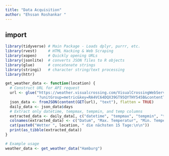 ```yaml
---
title: "Data Acquisition"
author: "Ehssan Roshankar "
---
```


## import
```r

library(tidyverse) # Main Package - Loads dplyr, purrr, etc.
library(rvest)     # HTML Hacking & Web Scraping
library(xopen)     # Quickly opening URLs
library(jsonlite)  # converts JSON files to R objects
library(glue)      # concatenate strings
library(stringi)   # character string/text processing
library(httr)
```



```r

get_weather_data <- function(location) {
  # Construct URL for API request
  url <- glue("https://weather.visualcrossing.com/VisualCrossingWebServices/rest/services/timeline/{location}",
              "?unitGroup=metric&key=RA4VC64DQX39GT95QYTHY545B&contentType=json")
  json_data <- fromJSON(content(GET(url), "text"), flatten = TRUE)
  daily_data <- json_data$days
  # Extract only datetime, tempmax, tempmin, and temp columns
  extracted_data <- daily_data[, c("datetime", "tempmax", "tempmin", "temp")]
  colnames(extracted_data) <- c("Datum", "Max. Temperatur", "Min. Temperatur", "Temperatur")
  cat(paste0("Wetter ", location, " die nächsten 15 Tage:\n\n"))
  print(as_tibble(extracted_data))
}

# Example usage
weather_data <- get_weather_data("Hamburg")
```

